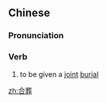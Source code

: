 ==Chinese==
{{zh-forms}}

===Pronunciation===
{{zh-pron
|m=hézàng
|c=hap6 zong3
|mn=ha̍p-chòng
|cat=v
}}

===Verb===
{{zh-verb}}

# to be given a [[joint]] [[burial]]

[[zh:合葬]]